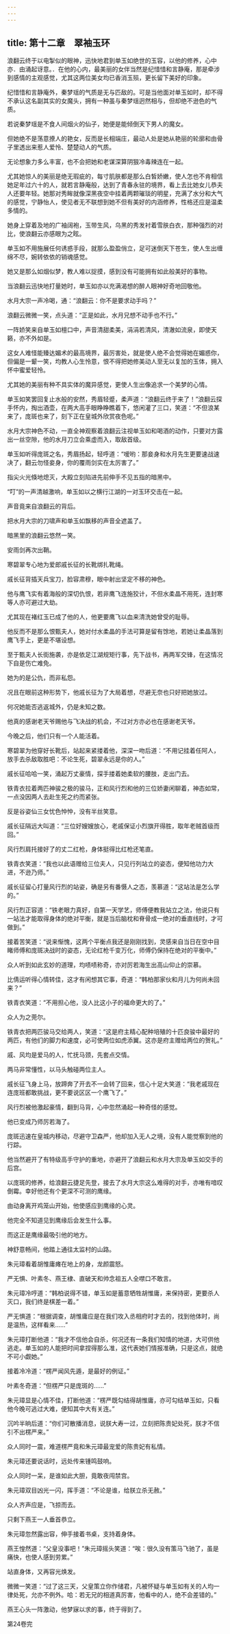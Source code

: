```yaml
---
---
---
```

title: 第十二章　翠袖玉环
---



浪翻云终于以电掣似的眼神，迅快地君到单玉如绝世的玉容，以他的修养，心中亦．由涌起讶意。．在他的心内，最美丽的女伴当然是纪惜惜和言静庵，那是牵涉到感情的主观感觉，尤其这两位美女均已香消玉殒，更长留下美好的印象。

纪惜惜和言静庵外，秦梦瑶的气质是无与匹敌的。可是当他面对单玉如时，却不得不承认这名副其实的女魔头，拥有一种虽与秦梦瑶迥然相与，但却绝不逊色的气质。

若说秦梦瑶是不食人间烟火的仙子，她便是能倾倒天下男人的魔女。

但她绝不是荡意撩人的艳女，反而是长相端庄，最动人处是她从艳丽的轮廓和由骨子里透出来惹人爱怜、楚楚动人的气质。

无论想象力多么丰富，也不会把她和老谋深算阴狠冷毒辣连在一起。

尤其她惊人的美丽是绝无瑕疵的，每寸肌肤都是那么白皙娇嫩，使人怎也不肯相信她足年过六十的人，就若言静庵般，达到了青春永驻的境界，看上去比她女儿恭夫人还要年轻。她那对秀眸就像深黑夜空中挂着两颗璀琰的明星，充满了水分和大气的感觉，宁静怡人，使见者无不联想到她不但有美好的内涵修养，性格还应是温柔多情的。

她身上穿着及地的广袖阔袍，玉带生风，乌黑的秀发衬着雪肤白衣，那种强烈的对比，使浪翻云亦感眼为之眩。

单玉如不用施展任何诱惑手段，就那么盈盈俏立，足可迷倒天下苍生，使人生出缠绵不尽，婉转依依的销魂感觉。

她又是那么如烟似梦，教人难以捉摸，感到没有可能拥有如此般美好的事物。

当浪翻云迅快地打量她时，单玉如亦以充满渴想的醉人眼神好奇地回敬他。

水月大宗一声冷喝，通：“浪翻云：你不是要求动手吗？”

浪翻云微微一笑，点头道：“正是如此，水月兄想不动手也不行。”

一阵娇笑来自单玉如檀口中，声音清甜柔美，涓涓若清风，清澈如流泉，即使天籁，亦不外如是。

这女人难怪能臻达媚术的最高境界，最厉害处，就是使人绝不会觉得她在媚惑你，但偏是一颦一笑，均教人心生怜意，恨不得把她修美动人至无以复加的玉体，拥入怀中蜜爱轻怜。

尤其她的美丽有种不具实体的魔异感觉，更使人生出像追求一个美梦的心情。

单玉如笑罢回复止水般的安然，秀眉轻蹙，柔声道：“浪翻云终于来了！”浪翻云探手怀内，掏出酒壶，在两大高手眼睁睁瞧着下，悠闲灌了三口，笑道：“不但浪某来了，庞斑也来了，刻下正在皇城外欣赏夜色呢。”

水月大宗神色不动，一直全神观察着浪翻云注视单玉如和喝酒的动作，只要对方露出一丝空隙，他的水月刀立会乘虚而入，取敌首级。

单玉如听得庞斑之名，秀眉扬起，轻呼道：“嗳哟：那妾身和水月先生更要速战速决了，翻云勿怪妾身，你的覆雨剑实在太厉害了。”

指尖火光倏地熄灭，大殿立刻陷进先前伸手不见五指的暗黑中。

“叮”的一声清越激响，单玉如以之横行江湖的一对玉环交击在一起。

声音竟来自浪翻云的背后。

把水月大宗的刀啸声和单玉如飘移的声音全遮盖了。

暗黑里的浪翻云悠然一笑。

安雨剑再次出鞘。

寒碧翠专心地为爱郎戚长征的长靴绑扎靴绳。

戚长征背插天兵宝刀，脸容肃穆，眼中射出坚定不移的神色。

他与鹰飞实有着海般的深切仇恨，若非鹰飞连施狡计，不但水柔晶不用死，连封寒等人亦可避过大劫。

尤其现在褚红玉已成了他的人，他更要鹰飞以血来清洗她曾受的耻辱。

他反而不是那么恨甄夫人，她对付水柔晶的手法可算是留有馀地，若她让柔晶落到鹰飞手上，更是不堪设想。

至于甄夫人长街施袭，亦是依足江湖规矩行事，先下战书，再两军交锋，在这情况下自是伤亡难免。

她为的是公仇，而非私怨。

况且在眼前这种形势下，他戚长征为了大局着想，尽避无奈也只好把她放过。

何况她能否逃返城外，仍是未知之数。

他真的感谢老天爷赐他与飞决战的机会，不过对方亦必也在感谢老天爷。

今晚之后，他们只有一个人能活着。

寒碧翠为他穿好长靴后，站起来紧搂着他，深深一吻后道：“不用记挂着任阿人，放手去杀敌取胜吧：不论生死，碧翠永远是你的人。”

戚长征哈哈一笑，涌起万丈豪情，探手搂着她柔软的腰肢，走出门去。

铁青衣拉着两匹神骏之极的骏马，正和风行烈和他的三位娇妻闲聊着，神态如常，一点没因两人去赴生死之约而紧张。

反是谷姿仙三女忧色忡忡，没有半丝笑意。

戚长征隔远大叫道：“三位好嫂嫂放心，老戚保证小烈旗开得胜，取年老贼首级而回。”

风行烈肩托接好了的丈二红枪，身体挺得比红枪还笔直。

铁青衣笑道：“我也以此语赠给三位夫人，只见行列站立的姿态，便知他功力大进，不逊乃师。”

戚长征留心打量风行烈的站姿，确是另有番慑人之态，羡慕道：“这站法是怎么学的。”

风行烈正容道：“铁老眼力真好，自第一天学艺，师傅便教我站立之法，他说只有一站法才能取得身体的绝对平衡，就是当后脑枕和脊骨成一绝对的垂直线时，才可做到。”

接着苦笑道：“说来惭愧，这两个平衡点我还是刚刚找到，灵感来自当日在空中目睹师傅和庞斑决战时的姿态，无论红枪千变万化，师傅仍保持在绝对的平衡中。”

众人听到如此玄妙的道理，均啧啧称奇，亦对厉若海生出高山仰止的崇慕。

比倩运听得心情转佳，这才有闲想其它事，奇道：“韩柏那家伙和月儿为何尚未回来？”

铁青衣笑道：“不用担心他，没人比这小子的福命更大的了。”

众人为之莞尔。

铁青衣把两匹骏马交给两人，笑道：“这是府主精心配种培殖的十匹良骏中最好的两匹，有他们的脚力和速度，必可使两位如虎添翼。这亦是府主赠给两位的贺礼。”

戚、风均是爱马的人，忙抚马颈，先套点交情。

两马非常懂性，以马头触碰两位主人。

戚长征飞身上马，放蹄奔了开去不一会转了回来，信心十足大笑道：“我老戚现在连庞班都敢挑战，更不要说区区一个鹰飞了。”

风行烈被他激起豪情，翻到马背，心中忽然涌起一种奇怪的感觉。

他已变成乃师厉若海了。

庞斑迅速在皇城内移动，尽避守卫森严，他却加入无人之境，没有人能觉察到他的行踪。

他当然避开了有特级高手守护的重地，亦避开了浪翻云和水月大宗及单玉如交手的后宫。

以庞斑的修养，给浪翻云捷足先登，接去了水月大宗这么难得的对手，亦唯有喑叹倒霉。幸好他还有个更深不可测的鹰缘。

由动身离开鸡笼山开始，他使感应到鹰缘的心灵。

他完全不知道见到鹰缘后会发生什么事。

而这正是鹰缘最吸引他的地方。

神舒意畅间，他踏上通往太监村的山路。

朱元璋看着胡惟庸瘫在地上的身，龙颜震怒。

严无惧、叶素冬、燕王棣、直破天和帅念祖五人全噤口不敢言。

朱元璋冷哼道：“韩柏说得不错，单玉如是蓄意牺牲胡惟庸，来保持密，更要杀人灭口，我们终是棋差一着。”

严无惧道：“根据调查，胡惟庸应是在我们攻入丞相府时才去的，找到他体时，尚是温热，这样看来……”

朱元璋打断他道：“我才不信他会自杀，何况还有一条我们知情的地道，大可供他逃走。单玉如的人能把时间拿捏得那么准，这代表她们情报准确，只是这点，就绝不可小觑她。”

接着冷冷道：“楞严闻风先遁，是最好的例证。”

叶素冬奇道：“但楞严只是庞斑的……”

朱元璋显是心情不佳，打断他道：“楞严既勾结得胡惟庸，亦可勾结单玉如，只看他今晚可逃过大难，便知其中大有关连。”

沉吟半晌后道：“你们可散播消息，说朕大寿一过，立刻把陈贵妃处死，朕才不信引不出楞严来。”

众人同时一震，难道楞严竟和朱元璋最宠爱的陈贵妃有私情。

朱元璋还要说话时，远处传来锺鸣鼓响。

众人同时一呆，是谁如此大胆，竟敢夜闯禁宫。

朱元璋双目凶光一闪，挥手道：“不论是谁，给朕立杀无赦。”

众人齐声应是，飞掠而去。

只剩下燕王一人垂首恭立。

朱元璋忽然露出容，伸手接着书桌，支持着身体。

燕王惶然道：“父皇没事吧！”朱元璋摇头笑道：“唉：很久没有策马飞驰了，虽是痛快，也使人感到劳累。”

站直身体，又再容光焕发。

微微一笑道：“过了这三天，父皇策立你作储君，凡被怀疑与单玉如有关的人均一律处死，允亦不例外。哈：若无兄的相道真厉害，他看中的人，绝不会差错的。”

燕王心头一阵激动，他梦寐以求的事，终于得到了。

第24卷完